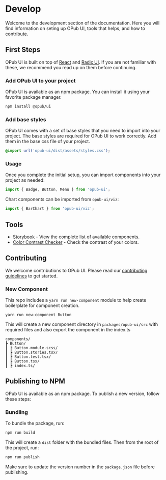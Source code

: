# Develop

Welcome to the development section of the documentation. Here you will find information on seting up OPub UI, tools that helps, and how to contribute.

## First Steps

OPub UI is built on top of [React](https://reactjs.org/) and [Radix UI](https://www.radix-ui.com/primitives). If you are not familiar with these, we recommend you read up on them before continuing.

### Add OPub UI to your project

OPub UI is available as an npm package. You can install it using your favorite package manager.

```bash
npm install @opub/ui
```

### Add base styles

OPub UI comes with a set of base styles that you need to import into your project. The base styles are required for OPub UI to work correctly. Add them in the base css file of your project.

```css
@import url('opub-ui/dist/assets/styles.css');
```

### Usage

Once you complete the initial setup, you can import components into your project as needed:

```js
import { Badge, Button, Menu } from 'opub-ui';
```

Chart components can be imported from `opub-ui/viz`:

```js
import { BarChart } from 'opub-ui/viz';
```

## Tools

- [Storybook](https://main--64004009fa0a900a3197549c.chromatic.com/) - View the complete list of available components.
- [Color Contrast Checker](https://marijohannessen.github.io/color-contrast-checker/) - Check the contrast of your colors.

## Contributing

We welcome contributions to OPub UI. Please read our [contributing guidelines](https://github.com/CivicDataLab/opub-mono/blob/main/CONTRIBUTING.md) to get started.

### New Component

This repo includes a `yarn run new-component` module to help create boilerplate for component creation.

```
yarn run new-component Button
```

This will create a new component directory in `packages/opub-ui/src` with required files and also export the component in the index.ts

```
components/
┣ Button/
┃ ┣ Button.module.scss/
┃ ┣ Button.stories.tsx/
┃ ┣ Button.test.tsx/
┃ ┣ Button.tsx/
┃ ┣ index.ts/
```

## Publishing to NPM

OPub UI is available as an npm package. To publish a new version, follow these steps:

### Bundling

To bundle the package, run:

```bash
npm run build
```

This will create a `dist` folder with the bundled files. Then from the root of the project, run:

```bash
npm run publish
```

Make sure to update the version number in the `package.json` file before publishing.
